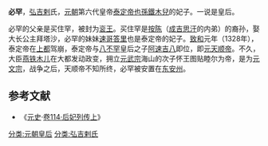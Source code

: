 '''必罕'''，[[弘吉剌|弘吉剌]]氏，[[元朝|元朝]]第六代皇帝[[泰定帝|泰定帝]][[也孫鐵木兒|也孫鐵木兒]]的妃子。一说是皇后。

必罕的父亲是买住罕，被封为[[衮王|衮王]]。买住罕是[[按陈|按陈]]（[[成吉思汗|成吉思汗]]的内弟）的裔孙，娶大长公主拜塔沙，必罕的妹妹[[速哥答里|速哥答里]]也是泰定帝的妃子。[[致和|致和]]元年（1328年），泰定帝在[[元上都|上都]]驾崩，泰定帝与[[八不罕|八不罕]]皇后之子[[阿速吉八|阿速吉八]]即位，即[[元天顺帝|元天顺帝]]。不久，大臣[[燕铁木儿|燕铁木儿]]在大都发动政变，拥立[[元武宗|元武宗]]海山的次子怀王图贴睦尔为帝，是为[[元文宗|元文宗]]，战争之后，天顺帝不知所终，必罕被安置在[[东安州|东安州]]。

==参考文献==
*《[[元史|元史]]·[[s:元史/卷114|卷114·后妃列传上]]》 

{{元朝皇后}}

[[分类:元朝皇后|分类:元朝皇后]]
[[分类:弘吉剌氏|分类:弘吉剌氏]]